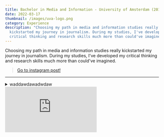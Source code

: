 ```yaml
---
title: Bachelor in Media and Information - University of Amsterdam (2019 - present)
date: 2022-03-17
thumbnail: /images/uva-logo.png
category: Experience
description: "Choosing my path in media and information studies really
  kickstarted my journey in journalism. During my studies, I've developed my
  critical thinking and research skills much more than could've imagined. "
---
```

Choosing my path in media and information studies really kickstarted my journey in journalism. During my studies, I've developed my critical thinking and research skills much more than could've imagined.

<blockquote class='instagram-media instagram-embed' data-instgrm-captioned
                data-instgrm-permalink='https://www.instagram.com/p/CYi5UJzj5QC'
                data-instgrm-version='14'>
                <a href='https://www.instagram.com/p/CYi5UJzj5QC' target='_blank'>Go to instagram post!</a>
                </blockquote><script async src='https://www.instagram.com/embed.js'></script>

<hr />


<details>
  <summary>waddawdawadwdaw</summary>
<div>
adwadwadwadwadwadw as fa

 ef

afe 

sef 

test

 a

sefa
</div>
</details>

<div class="video-container"><iframe class="youtube-embed" src="https://www.youtube.com/embed/hBYbodmCBUQ" frameBorder="0" allow="accelerometer; autoplay; clipboard-write; encrypted-media; gyroscope; picture-in-picture" allowFullScreen> </iframe></div>